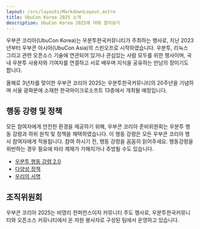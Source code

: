 ```yaml
---
layout: /src/layouts/MarkdownLayout.astro
title: UbuCon Korea 2025 소개
description: UbuCon Korea 2025에 대해 알아보기
---
```


우부콘 코리아(UbuCon Korea)는 우분투한국커뮤니티가 주최하는 행사로, 지난 2023년부터 우부콘 아시아(UbuCon Asia)의 스핀오프로 시작하였습니다. 우분투, 리눅스 그리고 관련 오픈소스 기술에 연관되어 있거나 관심있는 사람 모두를 위한 행사이며, 국내 우분투 사용자와 기여자를 연결하고 서로 배우며 지식을 공유하는 만남의 장이기도 합니다.

올해로 3년차를 맞이한 우부콘 코리아 2025는 우분투한국커뮤니티의 20주년을 기념하며 서울 광화문에 소재한 한국마이크로소프트 13층에서 개최될 예정입니다.

## 행동 강령 및 정책
모든 참여자에게 안전한 환경을 제공하기 위해, 우부콘 코리아 준비위원회는 우분투 행동 강령과 하위 원칙 및 정책을 채택하였습니다. 이 행동 강령은 모든 우부콘 코리아 행사 참여자에게 적용됩니다. 참여 하시기 전, 행동 강령을 꼼꼼히 읽어주세요. 행동강령을 위반하는 경우 필요에 따라 제재가 가해지거나 추방될 수도 있습니다.

- [우분투 행동 강령 2.0](https://disclosures.ubuntu-kr.org/legal/ethos/code-of-conduct/)
- [다양성 정책](https://disclosures.ubuntu-kr.org/legal/ethos/diversity/)
- [우리의 사명](https://disclosures.ubuntu-kr.org/legal/ethos/mission/)

## 조직위원회 
우부콘 코리아 2025는 비영리 컨퍼런스이자 커뮤니티 주도 행사로, 우분투한국커뮤니티와 오픈소스 커뮤니티에서 온 자원 봉사자로 구성된 팀에서 운영하고 있습니다.
<CommitteMembers/>